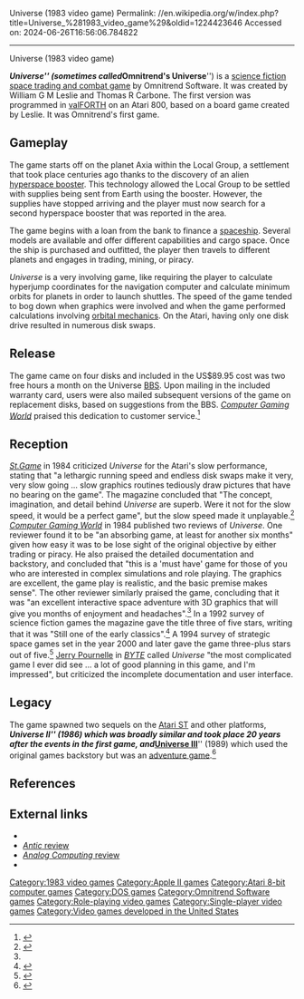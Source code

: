 Universe (1983 video game)
Permalink: //en.wikipedia.org/w/index.php?title=Universe_%281983_video_game%29&oldid=1224423646
Accessed on: 2024-06-26T16:56:06.784822



------
Universe (1983 video game)
{{Infobox video game
|title = Universe
|image = Universe_(1983_video_game)_Cover_Art.jpg
|developer = Omnitrend Software
|publisher = Omnitrend Software
|designer = William G M Leslie III<br>Thomas Ralph Carbone
|engine = 
|released = 1983
|genre = [[Space trading and combat game|Space trading and combat]]
|modes = [[Single-player]]
|platforms = [[Atari 8-bit]], [[Apple II series|Apple II]], [[MS-DOS]]
}}

'''''Universe''''' (sometimes called '''''Omnitrend's Universe''''') is a [[science fiction]] [[space trading and combat game]] by Omnitrend Software. It was created by William G M Leslie and Thomas R Carbone. The first version was programmed in [[Forth (programming language)|valFORTH]] on an Atari 800, based on a board game created by Leslie. It was Omnitrend's first game.

== Gameplay ==
The game starts off on the planet Axia within the Local Group, a settlement that took place centuries ago thanks to the discovery of an alien [[Hyperspace (science fiction)|hyperspace booster]]. This technology allowed the Local Group to be settled with supplies being sent from Earth using the booster. However, the supplies have stopped arriving and the player must now search for a second hyperspace booster that was reported in the area.

The game begins with a loan from the bank to finance a [[starship|spaceship]]. Several models are available and offer different capabilities and cargo space. Once the ship is purchased and outfitted, the player then travels to different planets and engages in trading, mining, or piracy.

''Universe'' is a very involving game, like requiring the player to calculate hyperjump coordinates for the navigation computer and calculate minimum orbits for planets in order to launch shuttles. The speed of the game tended to bog down when graphics were involved and when the game performed calculations involving [[orbital mechanics]]. On the Atari, having only one disk drive resulted in numerous disk swaps.

== Release ==
The game came on four disks and included in the US$89.95 cost was two free hours a month on the Universe [[Bulletin board system|BBS]]. Upon mailing in the included warranty card, users were also mailed subsequent versions of the game on replacement disks, based on suggestions from the BBS. ''[[Computer Gaming World]]'' praised this dedication to customer service.<ref name = "CGW198406">{{citation | date = June 1984 |author1=Fitzsimmons, Nick |author2=Battles, Hosea Jr. | magazine = [[Computer Gaming World]] | title = Universe: A Dual Review | url=http://www.cgwmuseum.org/galleries/index.php?year=1984&pub=2&id=16 | pages = 14–15}}</ref>

==Reception==
{{Video game reviews
| CGW = {{rating|3.5|5}}{{r|brooks199405}}
}}

''[[St.Game]]'' in 1984 criticized ''Universe'' for the Atari's slow performance, stating that "a lethargic running speed and endless disk swaps make it very, very slow going ... slow graphics routines tediously draw pictures that have no bearing on the game". The magazine concluded that "The concept, imagination, and detail behind ''Universe'' are superb. Were it not for the slow speed, it would be a perfect game", but the slow speed made it unplayable.<ref name="bang19840304">{{cite news | title=No Restaurant at the End | work=St.Game | date=Mar–Apr 1984 | author=Bang, Derrick | pages=38–39}}</ref> ''[[Computer Gaming World]]'' in 1984 published two reviews of ''Universe''. One reviewer found it to be "an absorbing game, at least for another six months" given how easy it was to be lose sight of the original objective by either trading or piracy. He also praised the detailed documentation and backstory, and concluded that "this is a 'must have' game for those of you who are interested in complex simulations and role playing. The graphics are excellent, the game play is realistic, and the basic premise makes sense". The other reviewer similarly praised the game, concluding that it was "an excellent interactive space adventure with 3D graphics that will give you months of enjoyment and headaches".<ref name="CGW198406"/> In a 1992 survey of science fiction games the magazine gave the title three of five stars, writing that it was "Still one of the early classics".<ref name="brooks199211">{{cite magazine | url=http://www.cgwmuseum.org/galleries/index.php?year=1992&pub=2&id=100 | title=Strategy & Wargames: The Future (2000-....) | magazine = [[Computer Gaming World]] | date=November 1992 | access-date=4 July 2014 | author=Brooks, M. Evan | pages=99}}</ref> A 1994 survey of strategic space games set in the year 2000 and later gave the game three-plus stars out of five.<ref name="brooks199405">{{Cite magazine
 |last=Brooks
 |first=M. Evan
 |date=May 1994
 |title=Never Trust A Gazfluvian Flingschnogger!
 |url=http://www.cgwmuseum.org/galleries/index.php?year=1994&pub=2&id=118 
 |magazine=Computer Gaming World
 |pages=42–58}}</ref> [[Jerry Pournelle]] in ''[[BYTE]]'' called ''Universe'' "the most complicated game I ever did see ... a lot of good planning in this game, and I'm impressed", but criticized the incomplete documentation and user interface.{{r|pournelle198505}}

==Legacy==
The game spawned two sequels on the [[Atari ST]] and other platforms, '''''Universe II''''' (1986) which was  broadly similar and took place 20 years after the events in the first game, and '''''[[Universe 3 (video game)|Universe III]]''''' (1989) which used the original games backstory but was an [[adventure game]].<ref name="CGW198907">{{cite news | url=http://www.cgwmuseum.org/galleries/index.php?year=1989&pub=2&id=61 | title=Light's...Camera...Interaction: Cinema and Computers | periodical=Computer Gaming World Issue 61 | date=July 1989 | access-date=11 March 2016 | pages=43}}</ref>

==References==
{{Reflist|refs=
<ref name="pournelle198505">{{cite news | url=https://archive.org/stream/byte-magazine-1985-05/1985_05_BYTE_10-05_Multiprocessing#page/n307/mode/2up | title=In Search of the Perfect Product | work=BYTE | date=May 1985 | access-date=27 October 2013 | author=Pournelle, Jerry | pages=307}}</ref>
}}

== External links ==
*{{Atarimania|id=5617}}
*[http://www.atarimagazines.com/v3n5/reviews.html ''Antic'' review]
*[http://www.cyberroach.com/analog/an20/universe.htm ''Analog Computing'' review]
*{{moby game|id=/universe_|name=''Universe''}}

[[Category:1983 video games]]
[[Category:Apple II games]]
[[Category:Atari 8-bit computer games]]
[[Category:DOS games]]
[[Category:Omnitrend Software games]]
[[Category:Role-playing video games]]
[[Category:Single-player video games]]
[[Category:Video games developed in the United States]]